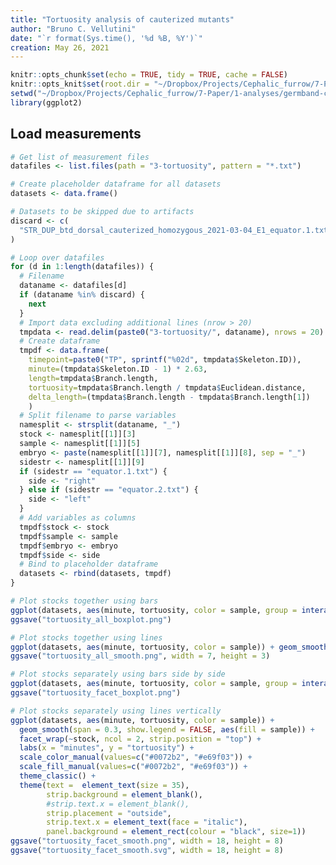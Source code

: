 ```yaml
---
title: "Tortuosity analysis of cauterized mutants"
author: "Bruno C. Vellutini"
date: "`r format(Sys.time(), '%d %B, %Y')`"
creation: May 26, 2021
---
```


```r
knitr::opts_chunk$set(echo = TRUE, tidy = TRUE, cache = FALSE)
knitr::opts_knit$set(root.dir = "~/Dropbox/Projects/Cephalic_furrow/7-Paper/1-analyses/germband-cauterizations")
setwd("~/Dropbox/Projects/Cephalic_furrow/7-Paper/1-analyses/germband-cauterizations")
library(ggplot2)
```


## Load measurements

```r
# Get list of measurement files
datafiles <- list.files(path = "3-tortuosity", pattern = "*.txt")

# Create placeholder dataframe for all datasets
datasets <- data.frame()

# Datasets to be skipped due to artifacts
discard <- c(
  "STR_DUP_btd_dorsal_cauterized_homozygous_2021-03-04_E1_equator.1.txt" # Dirt on surface
)

# Loop over datafiles
for (d in 1:length(datafiles)) {
  # Filename
  dataname <- datafiles[d]
  if (dataname %in% discard) {
    next
  }
  # Import data excluding additional lines (nrow > 20)
  tmpdata <- read.delim(paste0("3-tortuosity/", dataname), nrows = 20)
  # Create dataframe
  tmpdf <- data.frame(
    timepoint=paste0("TP", sprintf("%02d", tmpdata$Skeleton.ID)),
    minute=(tmpdata$Skeleton.ID - 1) * 2.63,
    length=tmpdata$Branch.length,
    tortuosity=tmpdata$Branch.length / tmpdata$Euclidean.distance,
    delta_length=(tmpdata$Branch.length - tmpdata$Branch.length[1])
    )
  # Split filename to parse variables
  namesplit <- strsplit(dataname, "_")
  stock <- namesplit[[1]][3]
  sample <- namesplit[[1]][5]
  embryo <- paste(namesplit[[1]][7], namesplit[[1]][8], sep = "_")
  sidestr <- namesplit[[1]][9]
  if (sidestr == "equator.1.txt") {
    side <- "right"
  } else if (sidestr == "equator.2.txt") {
    side <- "left"
  }
  # Add variables as columns
  tmpdf$stock <- stock
  tmpdf$sample <- sample
  tmpdf$embryo <- embryo
  tmpdf$side <- side
  # Bind to placeholder dataframe
  datasets <- rbind(datasets, tmpdf)
}

```

```r
# Plot stocks together using bars
ggplot(datasets, aes(minute, tortuosity, color = sample, group = interaction(minute, sample))) + geom_boxplot(show.legend = FALSE) + geom_point(alpha = 0.8, position = position_dodge(width = 2), show.legend = FALSE) + labs(x = "minutes", y = "tortuosity") + scale_color_manual(values=c("#0072b2", "#e69f03")) + theme_classic()
ggsave("tortuosity_all_boxplot.png")
```

```r
# Plot stocks together using lines
ggplot(datasets, aes(minute, tortuosity, color = sample)) + geom_smooth(span = 0.3, show.legend = FALSE) + labs(x = "minutes", y = "tortuosity") + scale_color_manual(values=c("#0072b2", "#e69f03")) + theme_classic()
ggsave("tortuosity_all_smooth.png", width = 7, height = 3)
```

```r
# Plot stocks separately using bars side by side
ggplot(datasets, aes(minute, tortuosity, color = sample, group = interaction(minute, sample))) + geom_boxplot(show.legend = FALSE) + geom_point(position = position_dodge(width = 2), show.legend = FALSE) + facet_wrap(~stock) + labs(x = "minutes", y = "tortuosity") + scale_color_manual(values=c("#0072b2", "#e69f03")) + theme_classic()
ggsave("tortuosity_facet_boxplot.png")
```

```r
# Plot stocks separately using lines vertically
ggplot(datasets, aes(minute, tortuosity, color = sample)) +
  geom_smooth(span = 0.3, show.legend = FALSE, aes(fill = sample)) +
  facet_wrap(~stock, ncol = 2, strip.position = "top") +
  labs(x = "minutes", y = "tortuosity") +
  scale_color_manual(values=c("#0072b2", "#e69f03")) +
  scale_fill_manual(values=c("#0072b2", "#e69f03")) +
  theme_classic() +
  theme(text =  element_text(size = 35),
        strip.background = element_blank(),
        #strip.text.x = element_blank(),
        strip.placement = "outside",
        strip.text.x = element_text(face = "italic"),
        panel.background = element_rect(colour = "black", size=1))
ggsave("tortuosity_facet_smooth.png", width = 18, height = 8)
ggsave("tortuosity_facet_smooth.svg", width = 18, height = 8)

```


